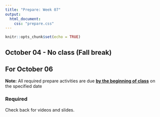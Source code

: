 ```yaml
---
title: "Prepare: Week 07"
output: 
  html_document:
    css: "prepare.css"
---
```


```r
knitr::opts_chunk$set(echo = TRUE)
```

## October 04 - No class (Fall break)

## For October 06

**Note:** All required prepare activities are due **<u>by the beginning of class</u>** on the specified date

### Required 

Check back for videos and slides.






